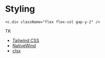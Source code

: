 # Styling

```tsx
<c.div className="flex flex-col gap-y-2" />
```

TK

- [Tailwind CSS](https://tailwindcss.com/)
- [NativeWind](https://www.nativewind.dev/)
- [clsx](https://www.npmjs.com/package/clsx)

